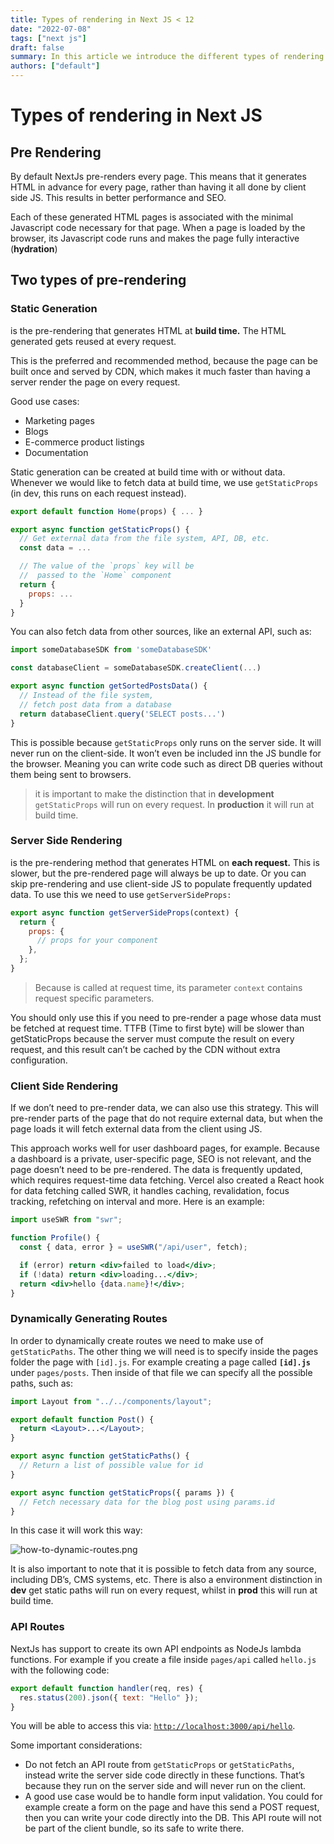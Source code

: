 ```yaml
---
title: Types of rendering in Next JS < 12
date: "2022-07-08"
tags: ["next js"]
draft: false
summary: In this article we introduce the different types of rendering web pages in Next JS.
authors: ["default"]
---
```


# Types of rendering in Next JS

## Pre Rendering

By default NextJs pre-renders every page. This means that it generates HTML in advance for every page, rather than having it all done by client side JS. This results in better performance and SEO.

Each of these generated HTML pages is associated with the minimal Javascript code necessary for that page. When a page is loaded by the browser, its Javascript code runs and makes the page fully interactive (**hydration**)

## Two types of pre-rendering

### Static Generation

is the pre-rendering that generates HTML at **build time.** The HTML generated gets reused at every request.

This is the preferred and recommended method, because the page can be built once and served by CDN, which makes it much faster than having a server render the page on every request.

Good use cases:

- Marketing pages
- Blogs
- E-commerce product listings
- Documentation

Static generation can be created at build time with or without data. Whenever we would like to fetch data at build time, we use `getStaticProps` (in dev, this runs on each request instead).

```jsx
export default function Home(props) { ... }

export async function getStaticProps() {
  // Get external data from the file system, API, DB, etc.
  const data = ...

  // The value of the `props` key will be
  //  passed to the `Home` component
  return {
    props: ...
  }
}
```

You can also fetch data from other sources, like an external API, such as:

```jsx
import someDatabaseSDK from 'someDatabaseSDK'

const databaseClient = someDatabaseSDK.createClient(...)

export async function getSortedPostsData() {
  // Instead of the file system,
  // fetch post data from a database
  return databaseClient.query('SELECT posts...')
}
```

This is possible because `getStaticProps` only runs on the server side. It will never run on the client-side. It won’t even be included inn the JS bundle for the browser. Meaning you can write code such as direct DB queries without them being sent to browsers.

> it is important to make the distinction that in **development** `getStaticProps` will run on every request. In **production** it will run at build time.

### Server Side Rendering

is the pre-rendering method that generates HTML on **each request.** This is slower, but the pre-rendered page will always be up to date. Or you can skip pre-rendering and use client-side JS to populate frequently updated data. To use this we need to use `getServerSideProps:`

```jsx
export async function getServerSideProps(context) {
  return {
    props: {
      // props for your component
    },
  };
}
```

> Because is called at request time, its parameter `context` contains request specific parameters.

You should only use this if you need to pre-render a page whose data must be fetched at request time. TTFB (Time to first byte) will be slower than getStaticProps because the server must compute the result on every request, and this result can’t be cached by the CDN without extra configuration.

### Client Side Rendering

If we don’t need to pre-render data, we can also use this strategy. This will pre-render parts of the page that do not require external data, but when the page loads it will fetch external data from the client using JS.

This approach works well for user dashboard pages, for example. Because a dashboard is a private, user-specific page, SEO is not relevant, and the page doesn’t need to be pre-rendered. The data is frequently updated, which requires request-time data fetching. Vercel also created a React hook for data fetching called SWR, it handles caching, revalidation, focus tracking, refetching on interval and more. Here is an example:

```jsx
import useSWR from "swr";

function Profile() {
  const { data, error } = useSWR("/api/user", fetch);

  if (error) return <div>failed to load</div>;
  if (!data) return <div>loading...</div>;
  return <div>hello {data.name}!</div>;
}
```

### Dynamically Generating Routes

In order to dynamically create routes we need to make use of `getStaticPaths`. The other thing we will need is to specify inside the pages folder the page with `[id].js`. For example creating a page called **`[id].js`** under `pages/posts`. Then inside of that file we can specify all the possible paths, such as:

```jsx
import Layout from "../../components/layout";

export default function Post() {
  return <Layout>...</Layout>;
}

export async function getStaticPaths() {
  // Return a list of possible value for id
}

export async function getStaticProps({ params }) {
  // Fetch necessary data for the blog post using params.id
}
```

In this case it will work this way:

![how-to-dynamic-routes.png](/images/posts/how-to-dynamic-routes.png)

It is also important to note that it is possible to fetch data from any source, including DB’s, CMS systems, etc. There is also a environment distinction in **dev** get static paths will run on every request, whilst in **prod** this will run at build time.

### API Routes

NextJs has support to create its own API endpoints as NodeJs lambda functions. For example if you create a file inside `pages/api` called `hello.js` with the following code:

```jsx
export default function handler(req, res) {
  res.status(200).json({ text: "Hello" });
}
```

You will be able to access this via: [`http://localhost:3000/api/hello`](http://localhost:3000/api/hello).

Some important considerations:

- Do not fetch an API route from `getStaticProps` or `getStaticPaths`, instead write the server side code directly in these functions. That’s because they run on the server side and will never run on the client.
- A good use case would be to handle form input validation. You could for example create a form on the page and have this send a POST request, then you can write your code directly into the DB. This API route will not be part of the client bundle, so its safe to write there.
